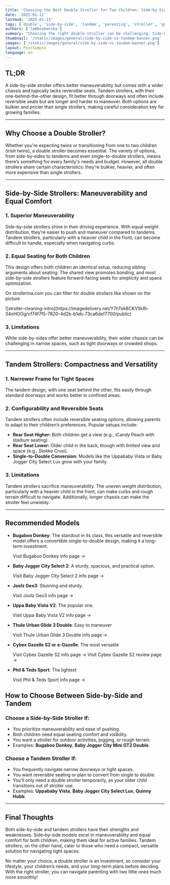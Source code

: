 ```yaml
---
title: 'Choosing the Best Double Stroller for Two Children: Side-by-Side vs. Tandem'
date: '2025-01-11'
lastmod: '2025-01-13'
tags: ['double', 'side-by-side', 'tandem', 'parenting', 'stroller', 'guide']
authors: ['lombosmonika']
summary: "Choosing the right double stroller can be challenging. Side-by-side strollers offer better maneuverability but are wider, while tandem strollers fit better in narrow spaces but compromise on driving ease. Here's how to decide."
thumbnail: '/static/images/general/side-by-side-vs-tandem-banner.png'
images: ['/static/images/general/side-by-side-vs-tandem-banner.png']
layout: PostSimple
language: en
---
```


## TL;DR  

A side-by-side stroller offers better maneuverability but comes with a wider chassis and typically lacks reversible seats. Tandem strollers, with their one-behind-the-other design, fit better through doorways and often include reversible seats but are longer and harder to maneuver. Both options are bulkier and pricier than single strollers, making careful consideration key for growing families.  

---

## Why Choose a Double Stroller?  

Whether you're expecting twins or transitioning from one to two children (irish twins), a double stroller becomes essential. The variety of options, from side-by-sides to tandems and even single-to-double strollers, means there’s something for every family's needs and budget. However, all double strollers share certain characteristics: they’re bulkier, heavier, and often more expensive than single strollers.  

---

## Side-by-Side Strollers: Maneuverability and Equal Comfort  

### **1. Superior Maneuverability**  
Side-by-side strollers shine in their driving experience. With equal weight distribution, they’re easier to push and maneuver compared to tandems. Tandem strollers, particularly with a heavier child in the front, can become difficult to handle, especially when navigating curbs.  

### **2. Equal Seating for Both Children**  
This design offers both children an identical setup, reducing sibling arguments about seating. The shared view promotes bonding, and most side-by-side strollers feature forward-facing seats for simplicity and space optimization.  


On strollerina.com you can filter for double strollers like shown on the picture

<div className="align-center flex flex-col justify-center gap-0 md:flex-row md:gap-4">
    ![stroller-cleaning-intro](https://imagedelivery.net/Y7hTskBCKV5kRi-34nHOOg/cf74f7f5-7820-4d2b-b1eb-73ca6def7700/public)
</div>


### **3. Limitations**  
While side-by-sides offer better maneuverability, their wider chassis can be challenging in narrow spaces, such as tight doorways or crowded shops.  

---

## Tandem Strollers: Compactness and Versatility  

### **1. Narrower Frame for Tight Spaces**  
The tandem design, with one seat behind the other, fits easily through standard doorways and works better in confined areas.  

### **2. Configurability and Reversible Seats**  
Tandem strollers often include reversible seating options, allowing parents to adapt to their children’s preferences. Popular setups include:  
- **Rear Seat Higher:** Both children get a view (e.g., iCandy Peach with stadium seating).  
- **Rear Seat Lower:** Older child in the back, though with limited view and space (e.g., Stokke Crusi).  
- **Single-to-Double Conversion:** Models like the Uppababy Vista or Baby Jogger City Select Lux grow with your family.  

### **3. Limitations**  
Tandem strollers sacrifice maneuverability. The uneven weight distribution, particularly with a heavier child in the front, can make curbs and rough terrain difficult to navigate. Additionally, longer chassis can make the stroller feel unwieldy.  

---

## **Recommended Models**  

- **Bugaboo Donkey**: The standout in its class, this versatile and reversible model offers a convertible single-to-double design, making it a long-term investment.  

    <Link
        href={'https://www.strollerina.com/en/strollers/bugaboo/donkey5-7003'}
        className="text-primary hover:brightness-125 dark:hover:brightness-125"
        aria-label={'Budaboo Donkey info page'}
    >
        Visit Bugaboo Donkey info page  &rarr;
    </Link>

- **Baby Jogger City Select 2**: A sturdy, spacious, and practical option.  
    <Link
        href={'https://www.strollerina.com/en/strollers/baby_jogger/cityselect2-3003'}
        className="text-primary hover:brightness-125 dark:hover:brightness-125"
        aria-label={'Baby Jogger City Select 2 info page'}
    >
        Visit Baby Jogger City Select 2 info page  &rarr;
    </Link>

- **Joolz Geo3**: Stunning and sturdy.  
    <Link
        href={'https://www.strollerina.com/en/strollers/joolz/geo3-30002'}
        className="text-primary hover:brightness-125 dark:hover:brightness-125"
        aria-label={'Joolz Geo3 info page'}
    >
        Visit Joolz Geo3 info page  &rarr;
    </Link>

- **Uppa Baby Vista V2**: The popular one.  
    <Link
        href={'https://www.strollerina.com/en/strollers/uppa_baby/vistav2-55000'}
        className="text-primary hover:brightness-125 dark:hover:brightness-125"
        aria-label={'Uppa Baby Vista V2 info page'}
    >
        Visit Uppa Baby Vista V2 info page &rarr;
    </Link>

- **Thule Urban Glide 3 Double**: Easy to maneuver 
    <Link
        href={'https://www.strollerina.com/en/strollers/thule/urbanglide3double-53004'}
        className="text-primary hover:brightness-125 dark:hover:brightness-125"
        aria-label={'Thule Urban Glide 3 Double info page'}
    >
        Visit Thule Urban Glide 3 Double info page  &rarr;
    </Link>

- **Cybex Gazelle S2 or e-Gazelle**: The most versatile 
    <Link
        href={'https://www.strollerina.com/en/strollers/cybex/gazelles2-16014'}
        className="text-primary hover:brightness-125 dark:hover:brightness-125"
        aria-label={'Cybex Gazelle S2 info page'}
    >
        Visit Cybex Gazelle S2 info page  &rarr;
    </Link>

    <Link
        href={'/blog/en/blog/cybex/gazelles2-16014/cybex-gazelle-s2-impartial-review'}
        className="text-primary hover:brightness-125 dark:hover:brightness-125"
        aria-label={'Cybex Gazelle S2 review page'}
    >
        Visit Cybex Gazelle S2 review page  &rarr;
    </Link>

- **Phil & Teds Sport**: The lightest
    <Link
        href={'https://www.strollerina.com/en/strollers/phil_and_teds/sport-47001'}
        className="text-primary hover:brightness-125 dark:hover:brightness-125"
        aria-label={'Phil & Teds Sport info page'}
    >
        Visit Phil & Teds Sport info page  &rarr;
    </Link>
    


## How to Choose Between Side-by-Side and Tandem  

### **Choose a Side-by-Side Stroller If:**  
- You prioritize maneuverability and ease of pushing.  
- Both children need equal seating comfort and visibility.  
- You want a stroller for outdoor activities, jogging, or rough terrain.  
- Examples: **Bugaboo Donkey**, **Baby Jogger City Mini GT2 Double**.  

### **Choose a Tandem Stroller If:**  
- You frequently navigate narrow doorways or tight spaces.  
- You want reversible seating or plan to convert from single to double.  
- You’ll only need a double stroller temporarily, as your older child transitions out of stroller use.  
- Examples: **Uppababy Vista**, **Baby Jogger City Select Lux**, **Quinny Hubb**.  

---

## Final Thoughts  

Both side-by-side and tandem strollers have their strengths and weaknesses. Side-by-side models excel in maneuverability and equal comfort for both children, making them ideal for active families. Tandem strollers, on the other hand, cater to those who need a compact, versatile solution for navigating tight spaces.  

No matter your choice, a double stroller is an investment, so consider your lifestyle, your children’s needs, and your long-term plans before deciding. With the right stroller, you can navigate parenting with two little ones much more smoothly!
